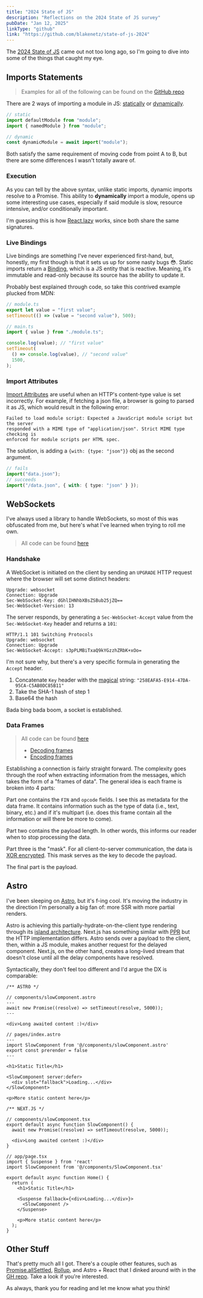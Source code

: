 ```yaml
---
title: "2024 State of JS"
description: "Reflections on the 2024 State of JS survey"
pubDate: "Jan 12, 2025"
linkType: "github"
link: "https://github.com/blakenetz/state-of-js-2024"
---
```


The [2024 State of JS](https://2024.stateofjs.com/) came out not too long ago,
so I'm going to dive into some of the things that caught my eye.

## Imports Statements

> Examples for all of the following can be found on the
> [GitHub repo](https://github.com/blakenetz/state-of-js-2024/tree/main/packages/features)

There are 2 ways of importing a module in JS:
[statically](https://developer.mozilla.org/en-US/docs/Web/JavaScript/Reference/Statements/import)
or
[dynamically](https://developer.mozilla.org/en-US/docs/Web/JavaScript/Reference/Operators/import).

```js
// static
import defaultModule from "module";
import { namedModule } from "module";

// dynamic
const dynamicModule = await import("module");
```

Both satisfy the same requirement of moving code from point A to B, but there
are some differences I wasn't totally aware of.

### Execution

As you can tell by the above syntax, unlike static imports, dynamic imports
resolve to a Promise. This ability to **dynamically** import a module, opens up
some interesting use cases, especially if said module is slow, resource
intensive, and/or conditionally important.

I'm guessing this is how [React.lazy](https://react.dev/reference/react/lazy)
works, since both share the same signatures.

### Live Bindings

Live bindings are something I've never experienced first-hand, but, honestly, my
first though is that it sets us up for some nasty bugs 😳. Static imports return
a [Binding](https://developer.mozilla.org/en-US/docs/Glossary/Binding), which is
a JS entity that is reactive. Meaning, it's immutable and read-only because its
source has the ability to update it.

Probably best explained through code, so take this contrived example plucked
from MDN:

```ts
// module.ts
export let value = "first value";
setTimeout(() => (value = "second value"), 500);

// main.ts
import { value } from "./module.ts";

console.log(value); // "first value"
setTimeout(
  () => console.log(value), // "second value"
  1500,
);
```

### Import Attributes

[Import Attributes](https://developer.mozilla.org/en-US/docs/Web/JavaScript/Reference/Statements/import/with)
are useful when an HTTP's content-type value is set incorrectly. For example, if
fetching a json file, a browser is going to parsed it as JS, which would result
in the following error:

```http no-copy
Failed to load module script: Expected a JavaScript module script but the server
responded with a MIME type of "application/json". Strict MIME type checking is
enforced for module scripts per HTML spec.
```

The solution, is adding a `{with: {type: "json"}}` obj as the second argument.

```ts
// fails
import("data.json");
// succeeds
import("/data.json", { with: { type: "json" } });
```

## WebSockets

I've always used a library to handle WebSockets, so most of this was obfuscated
from me, but here's what I've learned when trying to roll me own.

> All code can be found
> [here](https://github.com/blakenetz/state-of-js-2024/blob/main/packages/features/server/webSocket.ts)

### Handshake

A WebSocket is initiated on the client by sending an `UPGRADE` HTTP request
where the browser will set some distinct headers:

```http no-copy
Upgrade: websocket
Connection: Upgrade
Sec-WebSocket-Key: dGhlIHNhbXBsZSBub25jZQ==
Sec-WebSocket-Version: 13
```

The server responds, by generating a `Sec-WebSocket-Accept` value from the
`Sec-WebSocket-Key` header and returns a `101`:

```http no-copy
HTTP/1.1 101 Switching Protocols
Upgrade: websocket
Connection: Upgrade
Sec-WebSocket-Accept: s3pPLMBiTxaQ9kYGzzhZRbK+xOo=
```

I'm not sure why, but there's a very specific formula in generating the `Accept`
header.

1. Concatenate `Key` header with the
   [magical](https://en.wikipedia.org/wiki/Magic_string) string:
   `"258EAFA5-E914-47DA-95CA-C5AB0DC85B11"`
2. Take the SHA-1 hash of step 1
3. Base64 the hash

Bada bing bada boom, a socket is established.

### Data Frames

> All code can be found
> [here](https://github.com/blakenetz/state-of-js-2024/blob/main/packages/features/server/webSocket.ts)
>
> - [Decoding frames](https://github.com/blakenetz/state-of-js-2024/blob/b1ecfc7e45c7cd7f90c50f8e6bdfc8b111aa26c2/packages/features/server/webSocket.ts#L77)
> - [Encoding frames](https://github.com/blakenetz/state-of-js-2024/blob/b1ecfc7e45c7cd7f90c50f8e6bdfc8b111aa26c2/packages/features/server/webSocket.ts#L137)

Establishing a connection is fairly straight forward. The complexity goes
through the roof when extracting information from the messages, which takes the
form of a "frames of data". The general idea is each frame is broken into 4
parts:

Part one contains the `FIN` and `opcode` fields. I see this as metadata for the
data frame. It contains information such as the type of data (i.e., text,
binary, etc.) and if it's multipart (i.e. does this frame contain all the
information or will there be more to come).

Part two contains the payload length. In other words, this informs our reader
when to stop processing the data.

Part three is the "mask". For all client-to-server communication, the data is
[XOR encrypted](https://en.wikipedia.org/wiki/XOR_cipher). This mask serves as
the key to decode the payload.

The final part is the payload.

## Astro

I've been sleeping on [Astro](https://astro.build/), but it's f-ing cool. It's
moving the industry in the direction I'm personally a big fan of: more SSR with
more partial renders.

Astro is achieving this partially-hydrate-on-the-client type rendering through
its [island architecture](https://docs.astro.build/en/guides/server-islands/).
Next.js has something similar with
[PPR](https://nextjs.org/docs/app/building-your-application/rendering/partial-prerendering)
but the HTTP implementation differs. Astro sends over a payload to the client,
then, within a JS module, makes another request for the delayed component.
Next.js, on the other hand, creates a long-lived stream that doesn't close until
all the delay components have resolved.

Syntactically, they don't feel too different and I'd argue the DX is comparable:

```tsx
/** ASTRO */

// components/slowComponent.astro
---
await new Promise((resolve) => setTimeout(resolve, 5000));
---

<div>Long awaited content :)</div>

// pages/index.astro
---
import SlowComponent from '@/components/slowComponent.astro'
export const prerender = false
---

<h1>Static Title</h1>

<SlowComponent server:defer>
  <div slot="fallback">Loading...</div>
</SlowComponent>

<p>More static content here</p>
```

```tsx
/** NEXT.JS */

// components/slowComponent.tsx
export default async function SlowComponent() {
  await new Promise((resolve) => setTimeout(resolve, 5000));

  <div>Long awaited content :)</div>
}

// app/page.tsx
import { Suspense } from 'react'
import SlowComponent from '@/components/SlowComponent.tsx'

export default async function Home() {
  return (
    <h1>Static Title</h1>

    <Suspense fallback={<div>Loading...</div>}>
      <SlowComponent />
    </Suspense>

    <p>More static content here</p>
  );
}
```

## Other Stuff

That's pretty much all I got. There's a couple other features, such as
[Promise.allSettled](https://developer.mozilla.org/en-US/docs/Web/JavaScript/Reference/Global_Objects/Promise/allSettled),
[Rollup](https://rollupjs.org/), and Astro + React that I dinked around with in
the [GH repo](https://github.com/blakenetz/state-of-js-2024). Take a look if
you're interested.

As always, thank you for reading and let me know what you think!
